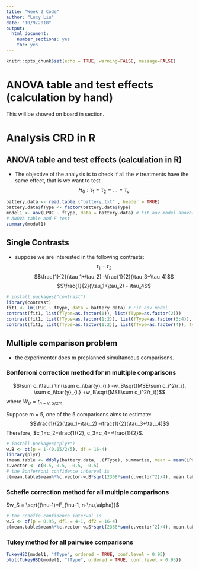 ```yaml
---
title: "Week 2 Code"
author: "Lucy Liu"
date: "10/9/2018"
output: 
  html_document:
    number_sections: yes
    toc: yes
---
```


```r
knitr::opts_chunk$set(echo = TRUE, warning=FALSE, message=FALSE)
```

# ANOVA table and test effects (calculation by hand)

This will be showed on board in section.

# Analysis CRD in R

## ANOVA table and test effects (calculation in R)

* The objective of the analysis is to check if all the $\nu$ treatments have the same effect, that is we want to test
$$H_0: \tau_1= \tau_2= \ldots =\tau_\nu$$

```r
battery.data <- read.table ("battery.txt" , header = TRUE) 
battery.data$fType <- factor(battery.data$Type)
model1 <- aov(LPUC ~ fType, data = battery.data) # Fit aov model anova(model1) 
# ANOVA table and F test
summary(model1)
```

##  Single Contrasts

* suppose we are interested in the following contrasts:
$$\tau_1-\tau_2$$
$$\frac{1}{2}(\tau_1+\tau_2) -\frac{1}{2}(\tau_3+\tau_4)$$
$$\frac{1}{2}(\tau_1+\tau_2) - \tau_4$$
```r
# install.packages("contrast")
library(contrast)
fit1 <- lm(LPUC ~ fType, data = battery.data) # Fit aov model 
contrast(fit1, list(fType=as.factor(1)), list(fType=as.factor(2)))
contrast(fit1, list(fType=as.factor(1:2)), list(fType=as.factor(3:4)), type="average")
contrast(fit1, list(fType=as.factor(1:2)), list(fType=as.factor(4)), type="average")
```
## Multiple comparison problem

* the experimenter does m preplanned simultaneous comparisons.

### Bonferroni correction method for m multiple comparisons
$$\sum c_i\tau_i \in(\sum c_i\bar{y}_{i.} -w_B\sqrt{MSE\sum c_i^2/r_i}, \sum c_i\bar{y}_{i.} +w_B\sqrt{MSE\sum c_i^2/r_i})$$
where $W_B=t_{n-\nu,\alpha/2m}$.

 Suppose m = 5, one of the 5 comparisons aims to estimate:
 $$\frac{1}{2}(\tau_1+\tau_2) -\frac{1}{2}(\tau_3+\tau_4)$$
 Therefore, $c_1=c_2=\frac{1}{2}, c_3=c_4=-\frac{1}{2}$.
```r
# install.packages("plyr")
w.B <- qt(p = 1-(0.05/2/5), df = 16-4)
library(plyr)
(mean.table <- ddply(battery.data, .(fType), summarize, mean = mean(LPUC)))
c.vector <- c(0.5, 0.5, -0.5, -0.5)
# the Bonferroni confidence interval is 
c(mean.table$mean%*%c.vector-w.B*sqrt(2368*sum(c.vector^2)/4), mean.table$mean%*%c.vector+w.B*sqrt(2368*sum(c.vector^2)/4))
```

### Scheffe correction method for all multiple comparisons
$w_S = \sqrt{(\nu-1)*F_{\nu-1, n-\nu,\alpha}}$
```r
# the Scheffe confidence interval is 
w.S <- qf(p = 0.95, df1 = 4-1, df2 = 16-4)
c(mean.table$mean%*%c.vector-w.S*sqrt(2368*sum(c.vector^2)/4), mean.table$mean%*%c.vector+w.S*sqrt(2368*sum(c.vector^2)/4))
```
### Tukey method for all pairwise comparisons
```r
TukeyHSD(model1, "fType", ordered = TRUE, conf.level = 0.95)
plot(TukeyHSD(model1, "fType", ordered = TRUE, conf.level = 0.95))
```

